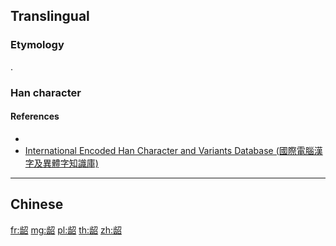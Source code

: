 {{character info/new}}
{{also|齠}}
==Translingual==

===Etymology===
{{Han simp|齠|f=齒|t=齿}}.

===Han character===
{{Han char|rn=211|rad=齿|as=5|sn=13|canj=YUSHR|four=27762|ids=⿰齿召}}

====References====
* {{Han ref|hdz=74792.06|uh=9F86}}
* [http://chardb.iis.sinica.edu.tw/char/27667 International Encoded Han Character and Variants Database (國際電腦漢字及異體字知識庫)]

----

==Chinese==
{{zh-see|齠}}

[[fr:龆]]
[[mg:龆]]
[[pl:龆]]
[[th:龆]]
[[zh:龆]]